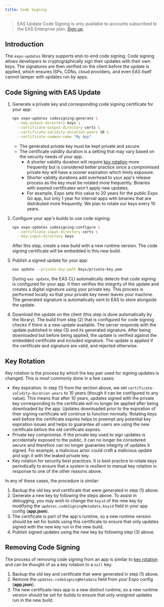 ```yaml
---
title: Code Signing
---
```



<Head title="EAS Update Code Signing" />

> EAS Update Code Signing is only available to accounts subscribed to the EAS Enterprise plan. [Sign up](https://expo.dev/pricing).

## Introduction

The `expo-updates` library supports end-to-end code signing. Code signing allows developers to cryptographically sign their updates with their own keys. The signatures are then verified on the client before the update is applied, which ensures ISPs, CDNs, cloud providers, and even EAS itself cannot tamper with updates run by apps.

## Code Signing with EAS Update

1. Generate a private key and corresponding code signing certificate for your app:

   ```bash
   npx expo-updates codesigning:generate \
     --key-output-directory keys \
     --certificate-output-directory certs \
     --certificate-validity-duration-years 10 \
     --certificate-common-name "My App"
   ```

   - The generated private key must be kept private and secure.
   - The certificate validity duration is a setting that may vary based on the security needs of your app.
      - A shorter validity duration will require [key rotation](#key-rotation) more frequently but is considered better practice since a compromised private key will have a sooner expiration which limits exposure.
      - Shorter validity durations add overhead to your app's release process as the key must be rotated more frequently. Binaries with expired certificates won't apply new updates.
      - For example, Expo sets this value to 20 years for the public Expo Go app, but only 1 year for internal apps with binaries that are distributed more frequently. We plan to rotate our keys every 10 years.

2. Configure your app's builds to use code signing:

   ```bash
   npx expo-updates codesigning:configure \
     --certificate-input-directory certs \
     --key-input-directory keys
   ```

   After this step, create a new build with a new runtime version. The code signing certificate will be embedded in this new build.

3. Publish a signed update for your app:

   ```bash
   eas update --private-key-path keys/private-key.pem
   ```

   During `eas update`, the EAS CLI automatically detects that code signing is configured for your app. It then verifies the integrity of the update and creates a digital signature using your private key. This process is performed locally so that your private key never leaves your machine. The generated signature is automatically sent to EAS to store alongside the update.

4. Download the update on the client (this step is done automatically by the library). The build from step (2) that is configured for code signing checks if there is a new update available. The server responds with the update published in step (3) and its generated signature. After being downloaded but before being applied, the update is verified against the embedded certificate and included signature. The update is applied if the certificate and signature are valid, and rejected otherwise.

## Key Rotation

Key rotation is the process by which the key pair used for signing updates is changed. This is most commonly done in a few cases:

- Key expiration. In step (1) from the section above, we set `certificate-validity-duration-years` to 10 years (though it can be configured to any value). This means that after 10 years, updates signed with the private key corresponding to the certificate will no longer be applied after being downloaded by the app. Updates downloaded prior to the expiration of their signing certificate will continue to function normally. Rotating keys well before the certificate expires helps to preempt any potential key expiration issues and helps to guarantee all users are using the new certificate before the old certificate expires.
- Private key compromise. If the private key used to sign updates is accidentally exposed to the public, it can no longer be considered secure and therefore can no longer guarantee integrity of updates it signed. For example, a malicious actor could craft a malicious update and sign it with the leaked private key.
- Key rotation for security best practices. It is best practice to rotate keys periodically to ensure that a system is resilient to manual key rotation in response to one of the other reasons above.

In any of these cases, the procedure is similar:
1. Backup the old key and certificate that were generated in step (1) above.
2. Generate a new key by following the steps above. To assist in debugging, you may wish to change the `keyid` of the new key by modifying the `updates.codeSigningMetadata.keyid` field in your app config (**app.json**).
3. The certificate is part of the app's runtime, so a new runtime version should be set for builds using this certificate to ensure that only updates signed with the new key run in the new build.
4. Publish signed updates using the new key by following step (3) above.

## Removing Code Signing

The process of removing code signing from an app is similar to [key rotation](#key-rotation) and can be thought of as a key rotation to a `null` key.

1. Backup the old key and certificate that were generated in step (1) above.
2. Remove the `updates.codeSigningMetadata` field from your Expo config (**app.json**).
3. The new certificate-less app is a new distinct runtime, so a new runtime version should be set for builds to ensure that only unsigned updates run in the new build.
